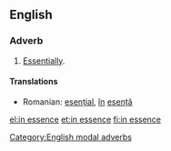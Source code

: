 ==English==

===Adverb===
{{en-adv|head=[[in]] [[essence]]|-}}

# [[essentially|Essentially]].

====Translations====
{{trans-top|essentially}}
{{trans-mid}}
* Romanian: [[esențial]], [[în]] [[esență]]
{{trans-bottom}}

[[Category:English modal adverbs]]

[[el:in essence]]
[[et:in essence]]
[[fi:in essence]]